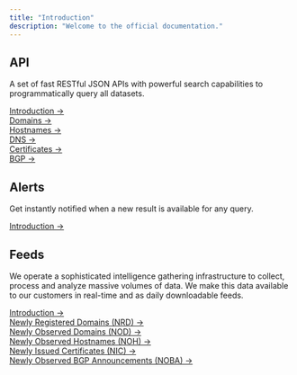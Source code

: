 ```yaml
---
title: "Introduction"
description: "Welcome to the official documentation."
---
```


## API

A set of fast RESTful JSON APIs with powerful search capabilities to programmatically query all datasets.

[Introduction →](/api/introduction) \
[Domains →](/api/domains) \
[Hostnames →](/api/hostnames) \
[DNS →](/api/dns) \
[Certificates →](/api/certificates) \
[BGP →](/api/bgp)

## Alerts

Get instantly notified when a new result is available for any query.

[Introduction →](/alerts/introduction)

## Feeds

We operate a sophisticated intelligence gathering infrastructure to collect, process and analyze massive volumes of data. We make this data available to our customers in real-time and as daily downloadable feeds.

[Introduction →](/feeds/introduction) \
[Newly Registered Domains (NRD) →](/feeds/newly-registered-domains-nrd) \
[Newly Observed Domains (NOD) →](/feeds/newly-observed-domains-nod) \
[Newly Observed Hostnames (NOH) →](/feeds/newly-observed-hostnames-noh) \
[Newly Issued Certificates (NIC) →](/feeds/newly-issued-certificates-nic) \
[Newly Observed BGP Announcements (NOBA) →](/feeds/newly-observed-bgp-announcements-noba)
